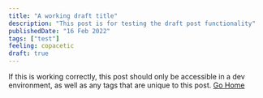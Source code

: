 ```yaml
---
title: "A working draft title"
description: "This post is for testing the draft post functionality"
publishedDate: "16 Feb 2022"
tags: ["test"]
feeling: copacetic
draft: true
---
```


If this is working correctly, this post should only be accessible in a dev environment, as well as any tags that are unique to this post. [Go Home](/)

